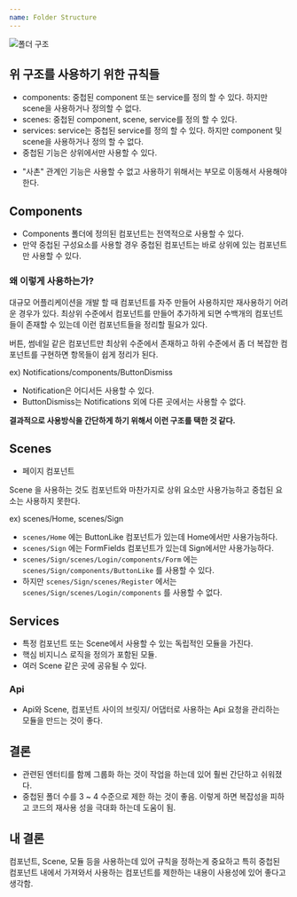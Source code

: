 ```yaml
---
name: Folder Structure
---
```


![폴더 구조](./images/refactor-folder-structure.png)

## 위 구조를 사용하기 위한 규칙들

-   components: 중첩된 component 또는 service를 정의 할 수 있다. 하지만 scene을 사용하거나 정의할 수 없다.
-   scenes: 중첩된 component, scene, service를 정의 할 수 있다.
-   services: service는 중첩된 service를 정의 할 수 있다. 하지만 component 및 scene을 사용하거나 정의 할 수 없다.
-   중첩된 기능은 상위에서만 사용할 수 있다.

*   "사촌" 관계인 기능은 사용할 수 없고 사용하기 위해서는 부모로 이동해서 사용해야 한다.

## Components

-   Components 폴더에 정의된 컴포넌트는 전역적으로 사용할 수 있다.
-   만약 중첩된 구성요소를 사용할 경우 중첩된 컴포넌트는 바로 상위에 있는 컴포넌트만 사용할 수 있다.

### 왜 이렇게 사용하는가?

대규모 어플리케이션을 개발 할 때 컴포넌트를 자주 만들어 사용하지만 재사용하기 어려운 경우가 있다. 최상위 수준에서 컴포넌트를
만들어 추가하게 되면 수백개의 컴포넌트들이 존재할 수 있는데 이런 컴포넌트들을 정리할 필요가 있다.

버튼, 썸네일 같은 컴포넌트만 최상위 수준에서 존재하고 하위 수준에서 좀 더 복잡한 컴포넌트를 구현하면 항목들이 쉽게 정리가 된다.

ex) Notifications/components/ButtonDismiss

-   Notification은 어디서든 사용할 수 있다.
-   ButtonDismiss는 Notifications 외에 다른 곳에서는 사용할 수 없다.

**결과적으로 사용방식을 간단하게 하기 위해서 이런 구조를 택한 것 같다.**

## Scenes

-   페이지 컴포넌트

Scene 을 사용하는 것도 컴포넌트와 마찬가지로 상위 요소만 사용가능하고 중첩된 요소는 사용하지 못한다.

ex) scenes/Home, scenes/Sign

-   `scenes/Home` 에는 ButtonLike 컴포넌트가 있는데 Home에서만 사용가능하다.
-   `scenes/Sign` 에는 FormFields 컴포넌트가 있는데 Sign에서만 사용가능하다.
-   `scenes/Sign/scenes/Login/components/Form` 에는 `scenes/Sign/components/ButtonLike` 를 사용할 수 있다.
-   하지만 `scenes/Sign/scenes/Register` 에서는 `scenes/Sign/scenes/Login/components` 를 사용할 수 없다.

## Services

-   특정 컴포넌트 또는 Scene에서 사용할 수 있는 독립적인 모듈을 가진다.
-   핵심 비지니스 로직을 정의가 포함된 모듈.
-   여러 Scene 같은 곳에 공유될 수 있다.

### Api

-   Api와 Scene, 컴포넌트 사이의 브릿지/ 어댑터로 사용하는 Api 요청을 관리하는 모듈을 만드는 것이 좋다.

## 결론

-   관련된 엔터티를 함께 그룹화 하는 것이 작업을 하는데 있어 훨씬 간단하고 쉬워졌다.
-   중첩된 폴더 수를 3 ~ 4 수준으로 제한 하는 것이 좋음. 이렇게 하면 복잡성을 피하고 코드의 재사용 성을 극대화 하는데
    도움이 됨.

## 내 결론

컴포넌트, Scene, 모듈 등을 사용하는데 있어 규칙을 정하는게 중요하고 특히 중첩된 컴포넌트 내에서 가져와서 사용하는 컴포넌트를
제한하는 내용이 사용성에 있어 좋다고 생각함.
